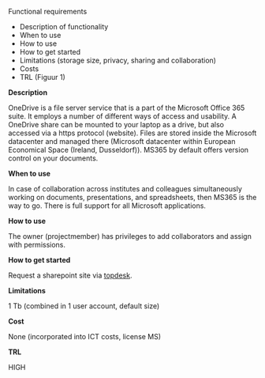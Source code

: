 Functional requirements

- Description of functionality
- When to use
- How to use
- How to get started
- Limitations (storage size, privacy, sharing and collaboration)
- Costs
- TRL (Figuur 1)

**Description**

OneDrive is a file server service that is a part of the Microsoft Office 365 suite. It employs a number of different ways of access and usability. A OneDrive share can be mounted to your laptop as a drive, but also accessed via a https protocol (website). Files are stored inside the Microsoft datacenter and managed there (Microsoft datacenter within European Economical Space (Ireland, Dusseldorf)). MS365 by default offers version control on your documents.

**When to use**

In case of collaboration across institutes and colleagues simultaneously working on documents, presentations, and spreadsheets, then MS365 is the way to go. There is full support for all Microsoft applications.

**How to use**

The owner (projectmember) has privileges to add collaborators and assign with permissions.

**How to get started**

Request a sharepoint site via [topdesk](https://deltares.topdesk.net/tas/public/ssp/content/serviceflow?unid=cdff9cf89e074043b27267b22f43234c&from=6ce5902a-4621-4413-b4a8-c5e93fcbbf91&openedFromService=true).

**Limitations**

1 Tb (combined in 1 user account, default size)

**Cost**

None (incorporated into ICT costs, license MS)

**TRL**

HIGH